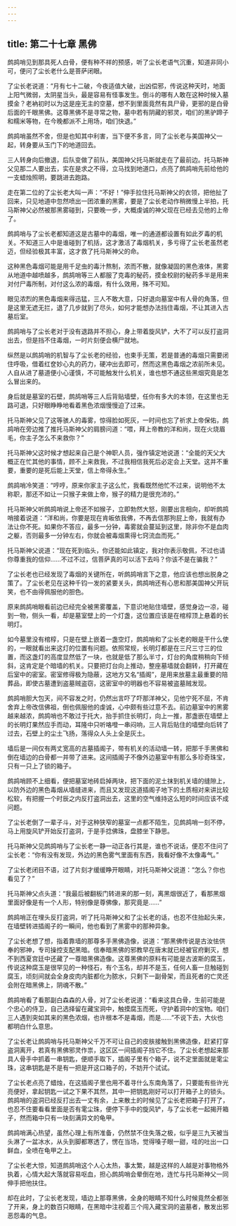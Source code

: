 ```yaml
---
---
---
```

title: 第二十七章 黑佛
---




鹧鸪哨见到那具死人白骨，便有种不祥的预感，听了尘长老语气沉重，知道非同小可，便问了尘长老什么是菩萨闭眼。

了尘长老说道：“月有七十二破，今夜适值大破，出凶偿邪，传说这种天时，地面上阳气微弱，太阴星当头，最是容易有怪事发生。倒斗的哪有人敢在这种时候入墓摸金？老衲初时以为这是座无主的空墓，想不到里面竟然有具尸骨，更邪的是白骨后面的千眼黑佛。这尊黑佛不是寻常之物，墓中若有阴藏的邪灵，咱们的黑驴蹄子和糯米等物，在今晚都派不上用场，咱们快退。”

鹧鸪哨虽然不舍，但是也知其中利害，当下便不多言，同了尘长老与美国神父一起，转身要从玉门下的地道回去。

三人转身向后撤退，后队变做了前队，美国神父托马斯就走在了最前边。托马斯神父见那二人要出去，实在是求之不得，立马找到地道口，点亮了鹧鸪哨先前给他的一支蜡烛照明，要跳进去跑路。

走在第二位的了尘长老大叫一声：“不好！”伸手拉住托马斯神父的衣领，把他扯了回来，只见地道中忽然喷出一团浓重的黑雾，要是了尘长老动作稍微慢上半拍，托马斯神父必然被那黑雾碰到，只要晚一步，大概虔诚的神父现在已经去见他的上帝了。

鹧鸪哨与了尘长老都知道这是古墓中的毒烟，唯一的通道都设置有如此歹毒的机关。不知道三人中是谁碰到了机括，这才激活了毒烟机关，多亏得了尘长老虽然老迈，但经验极其丰富，这才救了托马斯神父的命。

这种黑色毒烟可能是用千足虫的毒汁熬制，浓而不散，就像凝固的黑色液体，黑雾从地道中越喷越多，鹧鸪哨等三人都服了克毒的秘药，摸金校尉的秘药多半是用来对付尸毒所制，对付这么浓的毒烟，有什么效用，殊不可知。

眼见浓烈的黑色毒烟来得迅猛，三人不敢大意，只好退向墓室中有人骨的角落，但是这里无遮无拦，退了几步就到了尽头，如何才能想办法挡住毒烟，不让其进入古墓后室。

鹧鸪哨与了尘长老对于没有退路并不担心，身上带着旋风铲，大不了可以反打盗洞出去，但是挡不住毒烟，一时片刻便会横尸就地。

纵然是以鹧鸪哨的机智与了尘长老的经验，也束手无策，若是普通的毒烟只需要闭住呼吸，借着红奁妙心丸的药力，硬冲出去即可，然而这黑色毒烟之浓前所未见。人自从进了墓道便小心谨慎，不可能触发什么机关，谁也想不通这些黑烟究竟是怎么冒出来的。

身后就是墓室的石壁，鹧鸪哨等三人后背贴墙壁，任你有多大的本领，在这里也无路可退，只好眼睁睁地看着黑色浓烟慢慢迫了过来。

托马斯神父见了这等骇人的毒雾，惊得脸如死灰，一时间也忘了祈求上帝保佑，鹧鸪哨在旁边推了推托马斯神父的肩膀问道：“喂，拜上帝教的洋和尚，现在火烧眉毛，你主子怎么不来救你？”

托马斯神父这时候才想起来自己是个神职人员，强作镇定地说道：“全能的天父大概正在忙其他的事情，顾不上来救我，不过我相信我死后必定会上天堂。这并不重要，重要的是死后能上天堂，信上帝得永生。”

鹧鸪哨冷笑道：“哼哼，原来你家主子这么忙，我看既然他忙不过来，说明他不太称职，那还不如让一只猴子来做上帝，猴子的精力是很充沛的。”

托马斯神父听鹧鸪哨说上帝还不如猴子，立即勃然大怒，刚要出言相向，却听鹧鸪哨接着说道：“洋和尚，你要是现在肯皈依我佛，不再去信那狗屁上帝，我就有办法让你不死。如果你不答应，最多一分钟，毒雾就会蔓延到这里，除非你不是血肉之躯，否则最多一分钟左右，你就会被毒烟熏得七窍流血而死。”

托马斯神父说道：“现在死到临头，你还能如此镇定，我对你表示敬佩，不过也请你尊重我的信仰……不过不过，信菩萨真的可以活下去吗？你该不是在骗我？”

了尘长老也已经发现了毒烟的关键所在，听鹧鸪哨言下之意，他应该也想出脱身之策了。了尘长老见在这种千钧一发的紧要关头，鹧鸪哨还有心思和那美国神父开玩笑，也不由得佩服他的胆色。

原来鹧鸪哨眼看前边已经完全被黑雾覆盖，下意识地贴住墙壁，感觉身边一凉，碰到一物，侧头一看，却是墓室壁上的一个灯盏，这位置应该是在棺椁顶上悬着的长明灯。

如今墓里没有棺椁，只是在壁上嵌着一盏空灯，鹧鸪哨和了尘长老的眼是干什么使的，一眼就看出来这灯的位置有问题。依照常规，长明灯都是在三尺三寸三的位置，而这盏灯的高度显然低了一块，也就是低了那么半寸，灯台的角度稍稍向下倾斜，这肯定是个暗墙的机关。只要把灯台向上推动，整座墓墙就会翻转，打开藏在后室中的密室。密室修得极为隐蔽，这地方又名“插阁”，是用来放墓主最重要的陪葬品，即使古墓遭到盗墓贼盗窃，这密室中的明器也不容易被盗墓贼发现。

鹧鸪哨胆大包天，间不容发之时，仍然出言吓了吓那洋神父，见他宁死不屈，不肯舍弃上帝改信佛祖，倒也佩服他的虔诚，心中颇有些过意不去。前边墓室中的黑雾越来越浓，鹧鸪哨也不敢过于托大，抬手抓住长明灯，向上一推，那盏嵌在墙壁上的长明灯果然应手而动，耳隆中只听咯噔一串闷响，三人背后贴住的墙壁向后转了过去，石壁上的尘土飞扬，落得众人头上全是灰土。

墙后是一间仅有两丈宽高的古墓插阁子，带有机关的活动墙一转，把那千手黑佛和倒在墙边的白骨都一并带了进来。这间插阁子不像外边墓室中有那么多珍奇珠宝，只有一只上了锁的箱子。

鹧鸪哨顾不上细看，便把墓室地砖启掉两块，把下面的泥土抹到机关墙的缝隙上，以防外边的黑色毒烟从墙缝进来，而且又发现这道插阁子地下的土质相对来讲比较松软，有把握一个时辰之内反打盗洞出去，这里的空气维持这么短的时间应该不成问题。

了尘长老倒了一辈子斗，对于这种狭窄的墓室一点都不陌生，见鹧鸪哨一刻不停，马上用旋风铲开始反打盗洞，于是手捻佛珠，盘膝坐下静思。

托马斯神父见鹧鸪哨与了尘长老一静一动正各行其是，谁也不说话，便忍不住问了尘长老：“你有没有发现，外边的黑色雾气里面有东西，我看好像不太像毒气。”

了尘长老闭目不语，过了片刻才缓缓睁开眼睛，对托马斯神父说道：“怎么？你也看见了？”

托马斯神父点头道：“我最后被翻板门转进来的那一刻，离黑烟很近了，看那黑烟里面好像是有一个人形，特别像是尊佛像，那究竟是……”

鹧鸪哨正在埋头反打盗洞，听了托马斯神父和了尘长老的话，也忍不住抬起头来，在墙壁转进插阁子的一瞬间，他也看到了黑雾中的那种异象。

了尘长老想了想，指着靠墙的那尊多手黑佛造像，说道：“那黑佛传说是古汝怯供奉的邪神，专司操控支配黑暗。信奉暗黑佛的邪教早在唐末就已经被官府剿灭，想不到西夏宫廷中还藏了一尊暗黑佛造像。这尊黑佛的原料有可能是古波斯的腐玉，传说这种腐玉是很罕见的一种怪石，有个玉名，却并不是玉，任何人畜一旦触碰到腐玉，顷刻间就会全身皮肉内脏都化为脓水，只剩下一副骨架，而且死者的亡灵还会附在暗黑佛上，阴魂不散。”

鹧鸪哨看了看那副白森森的人骨，对了尘长老说道：“看来这具白骨，生前可能是个忠心的侍卫，自己选择留在藏宝洞中，触摸腐玉而死，守护着洞中的宝物。咱们三人遇到突如其来的黑色浓烟，也许根本不是毒烟，而是……”不说下去，大伙也都明白什么意思。

了尘长老让鹧鸪哨与托马斯神父千万不可让自己的皮肤接触到黑佛造像，赶紧打穿盗洞离开，若真有黑佛邪灵作祟，这区区一间插阁子挡它不住。了尘长老想起来那具人骨手中抓着一串钥匙，便顺手取下，插阁子里有个箱子，说不定里面就是雮尘珠，这串钥匙是不是有一把是开这口箱子的，不妨开个试试。

了尘长老点亮了蜡烛，在这插阁子里也用不着寻什么东南角落了，只要能有些许光亮便好，拿起钥匙一试之下果不其然，其中一把钥匙刚好可以打开箱子上的锁头。鹧鸪哨的盗洞已经反打出去一丈有余，上来散土的时候见了尘长老把箱子打开了，也忍不住要看看里面是否有雮尘珠，便停下手中的旋风铲，与了尘长老一起揭开箱子，然而箱中只有一块刻满异文的龟甲。

鹧鸪哨满心热望，虽然心理上有所准备，仍然禁不住失落之极，似乎是三九天被当头淋了一盆冰水，从头到脚都寒透了，愣在当场，觉得嗓子眼一甜，哇的吐出一口鲜血，全喷在龟甲之上。

了尘长老大惊，知道鹧鸪哨这个人心太热，事太繁，越是这样的人越是对事物格外执着，心情大起大落就容易呕血，担心鹧鸪哨会晕倒在地，连忙与托马斯神父一同伸手把他扶住。

却在此时，了尘长老发现，墙边上那尊黑佛，全身的眼睛不知什么时候竟然全都张了开来，身上的数百只眼睛，在黑暗中注视着三个闯入藏宝洞的盗墓者，散发出邪恶怨毒的气息。